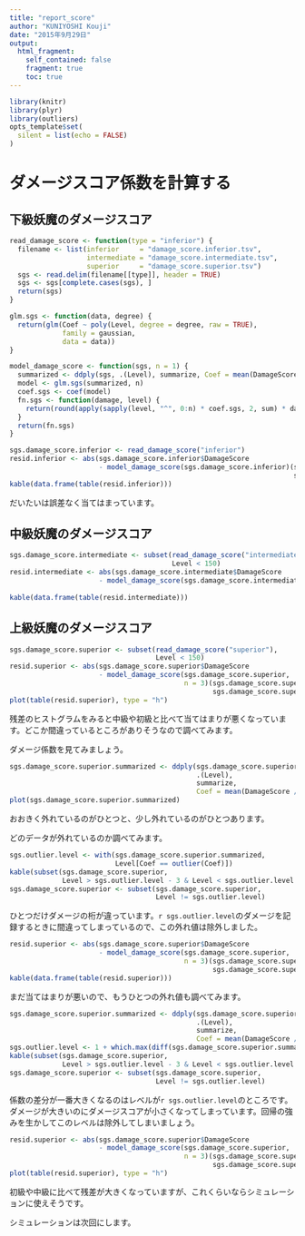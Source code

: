```yaml
---
title: "report_score"
author: "KUNIYOSHI Kouji"
date: "2015年9月29日"
output:
  html_fragment:
    self_contained: false
    fragment: true
    toc: true
---
```


``` r
library(knitr)
library(plyr)
library(outliers)
opts_template$set(
  silent = list(echo = FALSE)
)
```

ダメージスコア係数を計算する
============================

下級妖魔のダメージスコア
------------------------

``` r
read_damage_score <- function(type = "inferior") {
  filename <- list(inferior     = "damage_score.inferior.tsv",
                   intermediate = "damage_score.intermediate.tsv",
                   superior     = "damage_score.superior.tsv")
  sgs <- read.delim(filename[[type]], header = TRUE)
  sgs <- sgs[complete.cases(sgs), ]
  return(sgs)
}

glm.sgs <- function(data, degree) {
  return(glm(Coef ~ poly(Level, degree = degree, raw = TRUE),
             family = gaussian,
             data = data))
}

model_damage_score <- function(sgs, n = 1) {
  summarized <- ddply(sgs, .(Level), summarize, Coef = mean(DamageScore / Damage))
  model <- glm.sgs(summarized, n)
  coef.sgs <- coef(model)
  fn.sgs <- function(damage, level) {
    return(round(apply(sapply(level, "^", 0:n) * coef.sgs, 2, sum) * damage))
  }
  return(fn.sgs)
}
```

``` r
sgs.damage_score.inferior <- read_damage_score("inferior")
resid.inferior <- abs(sgs.damage_score.inferior$DamageScore
                      - model_damage_score(sgs.damage_score.inferior)(sgs.damage_score.inferior$Damage,
                                                                      sgs.damage_score.inferior$Level))
kable(data.frame(table(resid.inferior)))
```

だいたいは誤差なく当てはまっています。

中級妖魔のダメージスコア
------------------------

``` r
sgs.damage_score.intermediate <- subset(read_damage_score("intermediate"),
                                        Level < 150)
resid.intermediate <- abs(sgs.damage_score.intermediate$DamageScore
                      - model_damage_score(sgs.damage_score.intermediate, n = 3)(sgs.damage_score.intermediate$Damage,
                                                                                 sgs.damage_score.intermediate$Level))
kable(data.frame(table(resid.intermediate)))
```

上級妖魔のダメージスコア
------------------------

``` r
sgs.damage_score.superior <- subset(read_damage_score("superior"),
                                    Level < 150)
resid.superior <- abs(sgs.damage_score.superior$DamageScore
                      - model_damage_score(sgs.damage_score.superior,
                                           n = 3)(sgs.damage_score.superior$Damage,
                                                  sgs.damage_score.superior$Level))
plot(table(resid.superior), type = "h")
```

残差のヒストグラムをみると中級や初級と比べて当てはまりが悪くなっています。どこか間違っているところがありそうなので調べてみます。

ダメージ係数を見てみましょう。

``` r
sgs.damage_score.superior.summarized <- ddply(sgs.damage_score.superior,
                                              .(Level),
                                              summarize,
                                              Coef = mean(DamageScore / Damage))
plot(sgs.damage_score.superior.summarized)
```

おおきく外れているのがひとつと、少し外れているのがひとつあります。

どのデータが外れているのか調べてみます。

``` r
sgs.outlier.level <- with(sgs.damage_score.superior.summarized,
                          Level[Coef == outlier(Coef)])
kable(subset(sgs.damage_score.superior,
             Level > sgs.outlier.level - 3 & Level < sgs.outlier.level + 3))
sgs.damage_score.superior <- subset(sgs.damage_score.superior,
                                    Level != sgs.outlier.level)
```

ひとつだけダメージの桁が違っています。`r sgs.outlier.level`のダメージを記録するときに間違ってしまっているので、この外れ値は除外しました。

``` r
resid.superior <- abs(sgs.damage_score.superior$DamageScore
                      - model_damage_score(sgs.damage_score.superior,
                                           n = 3)(sgs.damage_score.superior$Damage,
                                                  sgs.damage_score.superior$Level))
kable(data.frame(table(resid.superior)))
```

まだ当てはまりが悪いので、もうひとつの外れ値も調べてみます。

``` r
sgs.damage_score.superior.summarized <- ddply(sgs.damage_score.superior,
                                              .(Level),
                                              summarize,
                                              Coef = mean(DamageScore / Damage))
sgs.outlier.level <- 1 + which.max(diff(sgs.damage_score.superior.summarized$Coef))
kable(subset(sgs.damage_score.superior,
             Level > sgs.outlier.level - 3 & Level < sgs.outlier.level + 3))
sgs.damage_score.superior <- subset(sgs.damage_score.superior,
                                    Level != sgs.outlier.level)
```

係数の差分が一番大きくなるのはレベルが`r sgs.outlier.level`のところです。ダメージが大きいのにダメージスコアが小さくなってしまっています。回帰の強みを生かしてこのレベルは除外してしまいましょう。

``` r
resid.superior <- abs(sgs.damage_score.superior$DamageScore
                      - model_damage_score(sgs.damage_score.superior,
                                           n = 3)(sgs.damage_score.superior$Damage,
                                                  sgs.damage_score.superior$Level))
plot(table(resid.superior), type = "h")
```

初級や中級に比べて残差が大きくなっていますが、これくらいならシミュレーションに使えそうです。

シミュレーションは次回にします。
